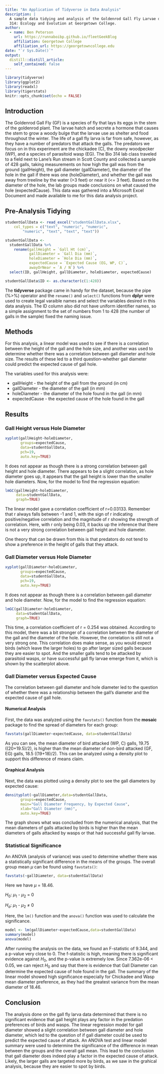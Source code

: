```yaml
---
title: "An Application of Tidyverse in Data Analysis"
description: |
  A sample data tidying and analysis of the Goldenrod Gall Fly Larvae data from Bio
  314: Ecology and Evolution at Georgetown College.
author:
  - name: Ben Peterson 
    url: https://runnaboibp.github.io/fleetGeekBlog
    affiliation: Georgetown College
    affiliation_url: https://georgetowncollege.edu
date: "`r Sys.Date()`"
output: 
  distill::distill_article:
    self_contained: false
---
```


```r
library(tidyverse)
library(ggplot2)
library(readxl)
library(tigerstats)
knitr::opts_chunk$set(echo = FALSE)
```



## Introduction

The Goldenrod Gall Fly (GF) is a species of fly that lays its eggs in the stem of the goldenrod plant. The larvae hatch and secrete a hormone that causes the stem to grow a woody bulge that the larvae use as shelter and food throughout the winter. The life of a gall fly larva is far from safe, however, as they have a number of predators that attack the galls. The predators we focus on in this experiment are the chickadee (C), the downy woodpecker (WP), and a species of parasitoid wasp (EG). The Bio 314 lab class traveled to a field next to Lane's Run stream in Scott County and collected a sample of 428 galls, taking measurements on how high the gall was from the ground (gallHeight), the gall diameter (gallDiameter), the diameter of the hole in the gall if there was one (holeDiameter), and whether the gall was away from treeline by the water (>3 feet) or near it (<= 3 feet). Based on the diameter of the hole, the lab groups made conclusions on what caused the hole (expectedCause). This data was gathered into a Microsoft Excel Document and made available to me for this data analysis project.


## Pre-Analysis Tidying

```r
studentGallData <- read_excel("studentGallData.xlsx", 
    col_types = c("text", "numeric", "numeric", 
        "numeric", "text", "text", "text"))

studentGallData <-
  studentGallData %>%
    rename(gallHeight = `Gall Ht (cm)`,
           gallDiameter = `Gall Dia (mm)`,
           holeDiameter = `Hole Dia (mm)`,
           expectedCause = `Expected Cause (EG, WP, C)`,
           awayOrNear = `A / N`) %>%
  select(ID, gallHeight, gallDiameter, holeDiameter, expectedCause)

studentGallData$ID <- as.character(c(1:428))
```

The **tidyverse** package came in handy for the dataset, because the pipe (%>%) operator and the `rename()` and `select()` functions from **dplyr** were used to create legal varaible names and select the variables desired in this data analysis. The ID column also did not have uniform identifier names, so a simple assignment to the set of numbers from 1 to 428 (the number of galls in the sample) fixed the naming issue.

## Methods

For this analysis, a linear model was used to see if there is a correlation between the height of the gall and the hole size, and another was used to determine whether there was a correlation between gall diameter and hole size. The results of these led to a third question--whether gall diameter could predict the expected cause of gall hole. 

The variables used for this analysis were:

* gallHeight - the height of the gall from the ground (in cm)
* gallDiameter - the diameter of the gall (in mm)
* holeDiameter - the diameter of the hole found in the gall (in mm)
* expectedCause - the expected cause of the hole found in the gall

## Results

### Gall Height versus Hole Diameter

```r
xyplot(gallHeight~holeDiameter,
       groups=expectedCause,
       data=studentGallData,
       pch=19,
       auto.key=TRUE)
```

It does not appear as though there is a strong correlation between gall height and hole diameter. There appears to be a slight correlation, as hole diameter goes up, it appears that the gall height is lower than the smaller hole diameters. Now, for the model to find the regression equation:

```r
lmGC(gallHeight~holeDiameter,
     data=studentGallData,
     graph=TRUE)
```

The linear model gave a correlation coefficient of r=0.03133. Remember that r always falls between -1 and 1, with the sign of r indicating positive/negative correlation and the magnitude of r showing the strength of correlation. Here, with r only being 0.03, it backs up the inference that there is not a very strong correlation between gall height and hole diameter. 

One theory that can be drawn from this is that predators do not tend to show a preference in the height of galls that they attack.

### Gall Diameter versus Hole Diameter

```r
xyplot(gallDiameter~holeDiameter,
       groups=expectedCause,
       data=studentGallData,
       pch=19,
       auto.key=TRUE)
```

It does not appear as though there is a correlation between gall diameter and hole diameter. Now, for the model to find the regression equation:

```r
lmGC(gallDiameter~holeDiameter,
     data=studentGallData,
     graph=TRUE)
```

This time, a correlation coefficient of r = 0.254 was obtained. According to this model, there was a bit stronger of a correlation between the diameter of the gall and the diameter of the hole. However, the correlation is still not a very strong one. This correlation does make sense, as you would expect birds (which leave the larger holes) to go after larger sized galls because they are easier to spot. And the smaller galls tend to be attacked by parasitoid wasps, or have successful gall fly larvae emerge from it, which is shown by the scatterplot above.

### Gall Diameter versus Expected Cause

The correlation between gall diameter and hole diameter led to the question of whether there was a relationship between the gall's diameter and the expected cause of gall hole. 

#### Numerical Analysis

First, the data was analyzed using the `favstats()` function from the **mosaic** package to find the spread of diameters for each group:

```r
favstats(gallDiameter~expectedCause, data=studentGallData)
```

As you can see, the mean diameter of bird attacked (WP, C) galls, 19.75 ((20+19.5)/2), is higher than the mean diameter of non-bird attacked (GF, EG) galls, 18.5 ((19+18)/2). This can be analyzed using a density plot to support this difference of means claim.

#### Graphical Analysis

Next, the data was plotted using a density plot to see the gall diameters by expected cause:

```r
densityplot(~gallDiameter,data=studentGallData,
       groups=expectedCause,
       main="Gall Diameter Frequency, by Expected Cause",
       xlab="Gall Diameter (mm)",
       auto.key=TRUE)
```

The graph shows what was concluded from the numerical analysis, that the mean diameters of galls attacked by birds is higher than the mean diameters of galls attacked by wasps or that had successful gall fly larvae. 

### Statistical Significance

An ANOVA (analysis of variance) was used to determine whether there was a statistically significant difference in the means of the groups. The overall group mean $\mu$ can be found using `favstats()`:

```r
favstats(~gallDiameter, data=studentGallData)
```

Here we have $\mu$ = 18.46. 

$H_0$: $\mu_1$ - $\mu_2$ = 0

$H_a$: $\mu_1$ - $\mu_2$ $\neq$ 0

Here, the `lm()` function and the `anova()` function was used to calculate the significance. 

```r
model <- lm(gallDiameter~expectedCause,data=studentGallData)
summary(model)
anova(model)
```

After running the analysis on the data, we found an F-statistic of 9.344, and a p-value very close to 0. The f-statistic is high, meaning there is significant evidence against $H_0$, and the p-value is extremely low. Since 7.362e-06 < 0.05, we can reject $H_0$ and say that there is evidence that Gall Diameter can determine the expected cause of hole found in the gall. The summary of the linear model showed high significance especially for Chickadee and Wasp mean diameter preference, as they had the greatest variance from the mean diameter of 18.46.

## Conclusion

The analysis done on the gall fly larva data determined that there is no significant evidence that gall height plays any factor in the predation preferences of birds and wasps. The linear regression model for gall diameter showed a slight correlation between gall diameter and hole diameter, which led to the question of if gall diameter could be used to predict the expected cause of attack. An ANOVA test and linear model summary were used to determine the significance of the difference in mean between the groups and the overall gall mean. This lead to the conclusion that gall diameter does indeed play a factor in the expected cause of attack. Likely, the larger galls are targeted more by birds, as we saw in the grahical analysis, because they are easier to spot by birds.





